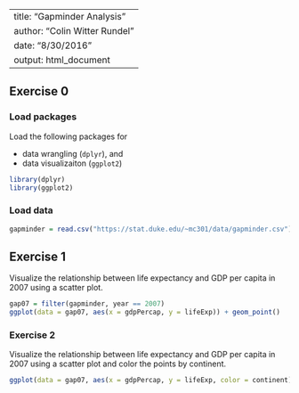
---
title: "Gapminder Analysis"
author: "Colin Witter Rundel"
date: "8/30/2016"
output: html_document
---

## Exercise 0

### Load packages

Load the following packages for 

- data wrangling (`dplyr`), and 
- data visualizaiton (`ggplot2`)

```r
library(dplyr)
library(ggplot2)
```

### Load data

```r
gapminder = read.csv("https://stat.duke.edu/~mc301/data/gapminder.csv")
```

## Exercise 1

Visualize the relationship between life expectancy and GDP per capita in 2007 using a scatter plot.

```r
gap07 = filter(gapminder, year == 2007)
ggplot(data = gap07, aes(x = gdpPercap, y = lifeExp)) + geom_point()
```


### Exercise 2

Visualize the relationship between life expectancy and GDP per capita in 2007 using a scatter plot and color the points by continent.

```r
ggplot(data = gap07, aes(x = gdpPercap, y = lifeExp, color = continent)) + geom_point()
```
